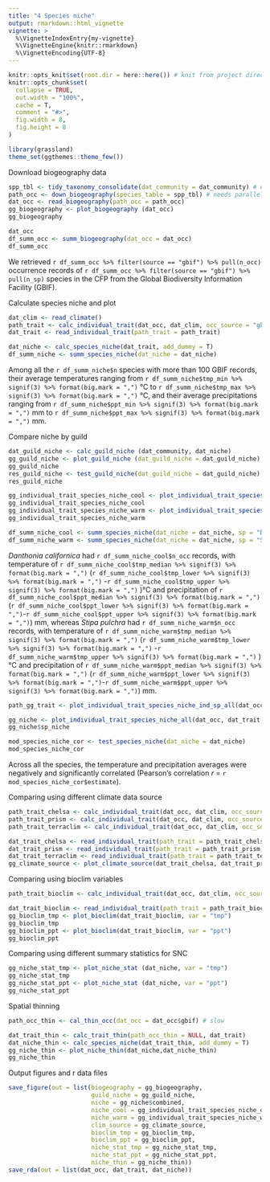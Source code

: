 ```yaml
---
title: "4 Species niche"
output: rmarkdown::html_vignette
vignette: >
  %\VignetteIndexEntry{my-vignette}
  %\VignetteEngine{knitr::rmarkdown}
  %\VignetteEncoding{UTF-8}
---
```


```r
knitr::opts_knit$set(root.dir = here::here()) # knit from project directory
knitr::opts_chunk$set(
  collapse = TRUE,
  out.width = "100%",
  cache = T,
  comment = "#>",
  fig.width = 8,
  fig.height = 8
)
```

```r
library(grassland)
theme_set(ggthemes::theme_few())
```

Download biogeography data
```r
spp_tbl <- tidy_taxonomy_consolidate(dat_community = dat_community) # explain this step? also where did consolication.csv come from
path_occ <- down_biogeography(species_table = spp_tbl) # needs parallel computation
dat_occ <- read_biogeography(path_occ = path_occ)
gg_biogeography <- plot_biogeography (dat_occ)
gg_biogeography
```

```r
dat_occ
df_summ_occ <- summ_biogeography(dat_occ = dat_occ)
df_summ_occ
```

We retrieved `r df_summ_occ %>% filter(source == "gbif") %>% pull(n_occ)` occurrence records of `r df_summ_occ %>% filter(source == "gbif") %>% pull(n_sp)` species in the CFP from the Global Biodiversity Information Facility (GBIF).


Calculate species niche and plot
```r
dat_clim <- read_climate()
path_trait <- calc_individual_trait(dat_occ, dat_clim, occ_source = "gbif", clim_source = "chelsa")
dat_trait <- read_individual_trait(path_trait = path_trait)
```

```r
dat_niche <- calc_species_niche(dat_trait, add_dummy = T)
df_summ_niche <- summ_species_niche(dat_niche = dat_niche)
```
Among all the `r df_summ_niche$n` species with more than 100 GBIF records, their average temperatures ranging from `r df_summ_niche$tmp_min %>% signif(3) %>% format(big.mark = ",")` °C to `r df_summ_niche$tmp_max %>% signif(3) %>% format(big.mark = ",")` °C, and their average precipitations ranging from `r df_summ_niche$ppt_min %>% signif(3) %>% format(big.mark = ",")` mm to `r df_summ_niche$ppt_max %>% signif(3) %>% format(big.mark = ",")` mm.

Compare niche by guild
```r
dat_guild_niche <- calc_guild_niche (dat_community, dat_niche)
gg_guild_niche <- plot_guild_niche (dat_guild_niche = dat_guild_niche)
gg_guild_niche
res_guild_niche <- test_guild_niche(dat_guild_niche = dat_guild_niche)
res_guild_niche
```

```r
gg_individual_trait_species_niche_cool <- plot_individual_trait_species_niche_ind_sp(dat_occ, dat_trait, sp = "Danthonia californica")
gg_individual_trait_species_niche_cool
gg_individual_trait_species_niche_warm <- plot_individual_trait_species_niche_ind_sp(dat_occ, dat_trait, sp = "Stipa pulchra")
gg_individual_trait_species_niche_warm
```
```r
df_summ_niche_cool <- summ_species_niche(dat_niche = dat_niche, sp = "Danthonia californica")
df_summ_niche_warm <- summ_species_niche(dat_niche = dat_niche, sp = "Stipa pulchra")
```

_Danthonia californica_ had `r df_summ_niche_cool$n_occ` records, with temperature of `r df_summ_niche_cool$tmp_median %>% signif(3) %>% format(big.mark = ",")` (`r df_summ_niche_cool$tmp_lower %>% signif(3) %>% format(big.mark = ",")` -`r df_summ_niche_cool$tmp_upper %>% signif(3) %>% format(big.mark = ",")` )°C and precipitation of `r df_summ_niche_cool$ppt_median %>% signif(3) %>% format(big.mark = ",")` (`r df_summ_niche_cool$ppt_lower %>% signif(3) %>% format(big.mark = ",")`-`r df_summ_niche_cool$ppt_upper %>% signif(3) %>% format(big.mark = ",")`) mm, whereas _Stipa pulchra_ had `r df_summ_niche_warm$n_occ` records, with temperature of `r df_summ_niche_warm$tmp_median %>% signif(3) %>% format(big.mark = ",")` (`r df_summ_niche_warm$tmp_lower %>% signif(3) %>% format(big.mark = ",")` -`r df_summ_niche_warm$tmp_upper %>% signif(3) %>% format(big.mark = ",")` )°C and precipitation of `r df_summ_niche_warm$ppt_median %>% signif(3) %>% format(big.mark = ",")` (`r df_summ_niche_warm$ppt_lower %>% signif(3) %>% format(big.mark = ",")`-`r df_summ_niche_warm$ppt_upper %>% signif(3) %>% format(big.mark = ",")`) mm.


```r
path_gg_trait <- plot_individual_trait_species_niche_ind_sp_all(dat_occ, dat_trait, dat_niche)
```

```r
gg_niche <- plot_individual_trait_species_niche_all(dat_occ, dat_trait, dat_niche, frac = 0)
gg_niche$sp_niche
```

```r
mod_species_niche_cor <- test_species_niche(dat_niche = dat_niche)
mod_species_niche_cor
```
Across all the species, the temperature and precipitation averages were negatively and significantly correlated (Pearson's correlation _r_ = `r mod_species_niche_cor$estimate`).

Comparing using different climate data source
```r
path_trait_chelsa <- calc_individual_trait(dat_occ, dat_clim, occ_source = "gbif", clim_source = "chelsa")
path_trait_prism <- calc_individual_trait(dat_occ, dat_clim, occ_source = "gbif", clim_source = "prism")
path_trait_terraclim <- calc_individual_trait(dat_occ, dat_clim, occ_source = "gbif", clim_source = "terraclim")
```
```r
dat_trait_chelsa <- read_individual_trait(path_trait = path_trait_chelsa)
dat_trait_prism <- read_individual_trait(path_trait = path_trait_prism)
dat_trait_terraclim <- read_individual_trait(path_trait = path_trait_terraclim)
gg_climate_source <- plot_climate_source(dat_trait_chelsa, dat_trait_prism, dat_trait_terraclim) 
```

Comparing using bioclim variables
```r
path_trait_bioclim <- calc_individual_trait(dat_occ, dat_clim, occ_source = "gbif", clim_source = "chelsa", allbioclim = T)
```
```r
dat_trait_bioclim <- read_individual_trait(path_trait = path_trait_bioclim)
gg_bioclim_tmp <- plot_bioclim(dat_trait_bioclim, var = "tmp")
gg_bioclim_tmp
gg_bioclim_ppt <- plot_bioclim(dat_trait_bioclim, var = "ppt")
gg_bioclim_ppt
```


Comparing using different summary statistics for SNC
```r
gg_niche_stat_tmp <- plot_niche_stat (dat_niche, var = "tmp")
gg_niche_stat_tmp
gg_niche_stat_ppt <- plot_niche_stat (dat_niche, var = "ppt")
gg_niche_stat_ppt
```

Spatial thinning
```r
path_occ_thin <- cal_thin_occ(dat_occ = dat_occ$gbif) # slow
```

```r
dat_trait_thin <- calc_trait_thin(path_occ_thin = NULL, dat_trait)
dat_niche_thin <- calc_species_niche(dat_trait_thin, add_dummy = T)
gg_niche_thin <- plot_niche_thin(dat_niche,dat_niche_thin)
gg_niche_thin
```

Output figures and r data files
```r
save_figure(out = list(biogeography = gg_biogeography,
                       guild_niche = gg_guild_niche,
                       niche = gg_niche$combined, 
                       niche_cool = gg_individual_trait_species_niche_cool,
                       niche_warm = gg_individual_trait_species_niche_warm,
                       clim_source = gg_climate_source,
                       bioclim_tmp = gg_bioclim_tmp,
                       bioclim_ppt = gg_bioclim_ppt,
                       niche_stat_tmp = gg_niche_stat_tmp,
                       niche_stat_ppt = gg_niche_stat_ppt,
                       niche_thin = gg_niche_thin))
save_rda(out = list(dat_occ, dat_trait, dat_niche))
```
